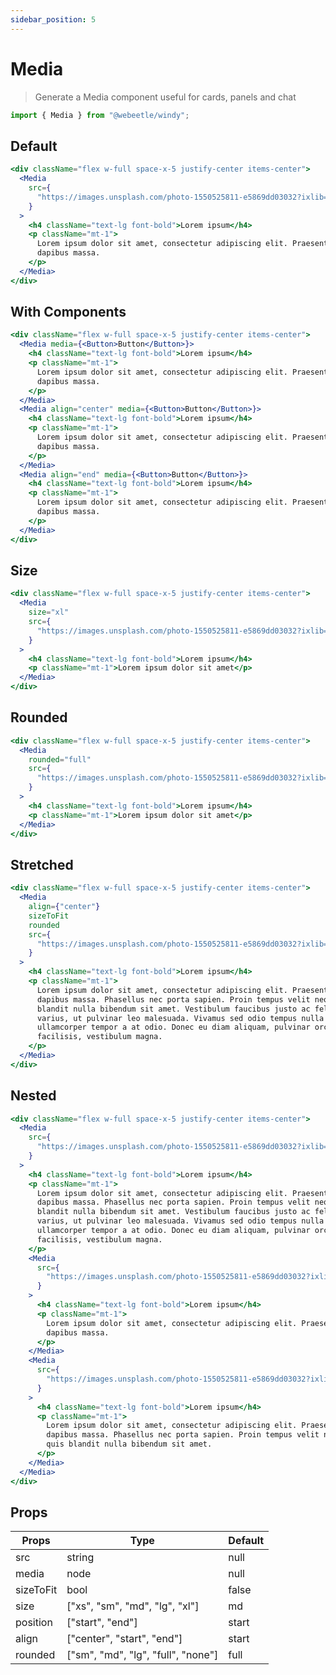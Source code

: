 ```yaml
---
sidebar_position: 5
---
```


# Media

> Generate a Media component useful for cards, panels and chat

```jsx title="Import"
import { Media } from "@webeetle/windy";
```

## Default

```jsx live
<div className="flex w-full space-x-5 justify-center items-center">
  <Media
    src={
      "https://images.unsplash.com/photo-1550525811-e5869dd03032?ixlib=rb-1.2.1&auto=format&fit=facearea&facepad=2&w=256&h=256&q=80"
    }
  >
    <h4 className="text-lg font-bold">Lorem ipsum</h4>
    <p className="mt-1">
      Lorem ipsum dolor sit amet, consectetur adipiscing elit. Praesent non
      dapibus massa.
    </p>
  </Media>
</div>
```

## With Components

```jsx live
<div className="flex w-full space-x-5 justify-center items-center">
  <Media media={<Button>Button</Button>}>
    <h4 className="text-lg font-bold">Lorem ipsum</h4>
    <p className="mt-1">
      Lorem ipsum dolor sit amet, consectetur adipiscing elit. Praesent non
      dapibus massa.
    </p>
  </Media>
  <Media align="center" media={<Button>Button</Button>}>
    <h4 className="text-lg font-bold">Lorem ipsum</h4>
    <p className="mt-1">
      Lorem ipsum dolor sit amet, consectetur adipiscing elit. Praesent non
      dapibus massa.
    </p>
  </Media>
  <Media align="end" media={<Button>Button</Button>}>
    <h4 className="text-lg font-bold">Lorem ipsum</h4>
    <p className="mt-1">
      Lorem ipsum dolor sit amet, consectetur adipiscing elit. Praesent non
      dapibus massa.
    </p>
  </Media>
</div>
```

## Size

```jsx live
<div className="flex w-full space-x-5 justify-center items-center">
  <Media
    size="xl"
    src={
      "https://images.unsplash.com/photo-1550525811-e5869dd03032?ixlib=rb-1.2.1&auto=format&fit=facearea&facepad=2&w=256&h=256&q=80"
    }
  >
    <h4 className="text-lg font-bold">Lorem ipsum</h4>
    <p className="mt-1">Lorem ipsum dolor sit amet</p>
  </Media>
</div>
```

## Rounded

```jsx live
<div className="flex w-full space-x-5 justify-center items-center">
  <Media
    rounded="full"
    src={
      "https://images.unsplash.com/photo-1550525811-e5869dd03032?ixlib=rb-1.2.1&auto=format&fit=facearea&facepad=2&w=256&h=256&q=80"
    }
  >
    <h4 className="text-lg font-bold">Lorem ipsum</h4>
    <p className="mt-1">Lorem ipsum dolor sit amet</p>
  </Media>
</div>
```

## Stretched

```jsx live
<div className="flex w-full space-x-5 justify-center items-center">
  <Media
    align={"center"}
    sizeToFit
    rounded
    src={
      "https://images.unsplash.com/photo-1550525811-e5869dd03032?ixlib=rb-1.2.1&auto=format&fit=facearea&facepad=2&w=256&h=256&q=80"
    }
  >
    <h4 className="text-lg font-bold">Lorem ipsum</h4>
    <p className="mt-1">
      Lorem ipsum dolor sit amet, consectetur adipiscing elit. Praesent non
      dapibus massa. Phasellus nec porta sapien. Proin tempus velit neque, quis
      blandit nulla bibendum sit amet. Vestibulum faucibus justo ac felis
      varius, ut pulvinar leo malesuada. Vivamus sed odio tempus nulla
      ullamcorper tempor a at odio. Donec eu diam aliquam, pulvinar orci
      facilisis, vestibulum magna.
    </p>
  </Media>
</div>
```

## Nested

```jsx live
<div className="flex w-full space-x-5 justify-center items-center">
  <Media
    src={
      "https://images.unsplash.com/photo-1550525811-e5869dd03032?ixlib=rb-1.2.1&auto=format&fit=facearea&facepad=2&w=256&h=256&q=80"
    }
  >
    <h4 className="text-lg font-bold">Lorem ipsum</h4>
    <p className="mt-1">
      Lorem ipsum dolor sit amet, consectetur adipiscing elit. Praesent non
      dapibus massa. Phasellus nec porta sapien. Proin tempus velit neque, quis
      blandit nulla bibendum sit amet. Vestibulum faucibus justo ac felis
      varius, ut pulvinar leo malesuada. Vivamus sed odio tempus nulla
      ullamcorper tempor a at odio. Donec eu diam aliquam, pulvinar orci
      facilisis, vestibulum magna.
    </p>
    <Media
      src={
        "https://images.unsplash.com/photo-1550525811-e5869dd03032?ixlib=rb-1.2.1&auto=format&fit=facearea&facepad=2&w=256&h=256&q=80"
      }
    >
      <h4 className="text-lg font-bold">Lorem ipsum</h4>
      <p className="mt-1">
        Lorem ipsum dolor sit amet, consectetur adipiscing elit. Praesent non
        dapibus massa.
      </p>
    </Media>
    <Media
      src={
        "https://images.unsplash.com/photo-1550525811-e5869dd03032?ixlib=rb-1.2.1&auto=format&fit=facearea&facepad=2&w=256&h=256&q=80"
      }
    >
      <h4 className="text-lg font-bold">Lorem ipsum</h4>
      <p className="mt-1">
        Lorem ipsum dolor sit amet, consectetur adipiscing elit. Praesent non
        dapibus massa. Phasellus nec porta sapien. Proin tempus velit neque,
        quis blandit nulla bibendum sit amet.
      </p>
    </Media>
  </Media>
</div>
```

## Props

<table className="max-w-full overflow-x-scroll md:overflow-x-auto">
  <thead>
    <tr>
      <th>Props</th>
      <th>Type</th>
      <th>Default</th>
    </tr>
  </thead>
  <tbody>
    <tr>
      <td>src</td>
      <td>string</td>
      <td>null</td>
    </tr>
    <tr>
      <td>media</td>
      <td>node</td>
      <td>null</td>
    </tr>
    <tr>
      <td>sizeToFit</td>
      <td>bool</td>
      <td>false</td>
    </tr>
    <tr>
      <td>size</td>
      <td>["xs", "sm", "md", "lg", "xl"]</td>
      <td>md</td>
    </tr>
    <tr>
      <td>position</td>
      <td>["start", "end"]</td>
      <td>start</td>
    </tr>
    <tr>
      <td>align</td>
      <td>["center", "start", "end"]</td>
      <td>start</td>
    </tr>
    <tr>
      <td>rounded</td>
      <td>["sm", "md", "lg", "full", "none"]</td>
      <td>full</td>
    </tr>
  </tbody>
</table>

